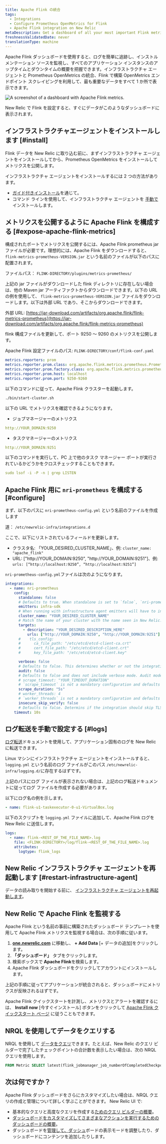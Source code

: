 ```yaml
---
title: Apache Flink の統合
tags:
  - Integrations
  - Configure Prometheus OpenMetrics for Flink
  - Apache Flink integration on New Relic
metaDescription: Get a dashboard of all your most important Flink metrics with our quickstart.
freshnessValidatedDate: never
translationType: machine
---
```



Apache Flink ダッシュボードを使用すると、ログを簡単に追跡し、インストルメンテーション ソースを監視し、すべてのアプリケーション インスタンスのアップタイムとダウンタイムの概要を把握できます。インフラストラクチャ エージェントと Prometheus OpenMetrics の統合、Flink で構築 <InlinePopover type="dashboards"/>OpenMetrics エンドポイント スクレイピングを利用して、最も重要なデータをすべて 1 か所で表示できます。

<img
  src={dashboardsApacheFlinkQuickstart}
  title="Apache Flink dashboard landing page"
  alt="A screenshot of a dashboard with Apache Flink metrics."
/>

<figcaption>
  New Relic で Flink を設定すると、すぐにデータがこのようなダッシュボードに表示されます。
</figcaption>

## インフラストラクチャエージェントをインストールします [#install]

Flink データを New Relic に取り込む前に、まずインフラストラクチャ エージェントをインストールしてから、Prometheus OpenMetrics をインストールしてメトリクスを公開します。

インフラストラクチャ エージェントをインストールするには 2 つの方法があります。

* [ガイド付きインストール](https://one.newrelic.com/nr1-core?state=5e236fa2-fbfd-1f53-e55d-9241d2a73068)を通じて。
* コマンド ラインを使用して、インフラストラクチャ エージェントを [手動で](/docs/infrastructure/install-infrastructure-agent/linux-installation/install-infrastructure-monitoring-agent-linux)インストールします。

## メトリクスを公開するように Apache Flink を構成する [#expose-apache-flink-metrics]

構成されたポートでメトリクスを公開するには、Apache Flink prometheus jar ファイルが必要です。理想的には、Apache Flink をダウンロードすると、 `flink-metrics-prometheus-VERSION.jar` という名前のファイルが以下のパスに配置されます。

ファイルパス： `FLINK-DIRECTORY/plugins/metrics-prometheus/`

上記の jar ファイルがダウンロードした flink ディレクトリに存在しない場合は、他の Maven jar アーティファクトからダウンロードできます。以下の URL の例を使用して、 `flink-metrics-prometheus-VERSION.jar` ファイルをダウンロードします。以下は外部 URL であり、そこからダウンロードできます。

外部 URL: [https://jar-download.com/artifacts/org.apache.flink/flink-metrics-prometheus](https://jar-download.com/artifacts/org.apache.flink/flink-metrics-prometheus)

flink 構成ファイルを更新して、ポート 9250 ～ 9260 のメトリクスを公開します。

Apache Flink 設定ファイルのパス: `FLINK-DIRECTORY/conf/flink-conf.yaml`

```yml
metrics.reporters: prom
metrics.reporter.prom.class: org.apache.flink.metrics.prometheus.PrometheusReporter
metrics.reporter.prom.factory.class: org.apache.flink.metrics.prometheus.PrometheusReporterFactory
metrics.reporter.prom.host: localhost
metrics.reporter.prom.port: 9250-9260
```

以下のコマンドに従って、Apache Flink クラスターを起動します。

```bash
./bin/start-cluster.sh
```

以下の URL でメトリクスを確認できるようになります。

* ジョブマネージャーのメトリクス

```yml
http://YOUR_DOMAIN:9250
```

* タスクマネージャーのメトリクス

```yml
http://YOUR_DOMAIN:9251
```

以下のコマンドを実行して、PC 上で他のタスク マネージャー ポートが実行されているかどうかをクロスチェックすることもできます。

```yml
sudo lsof -i -P -n | grep LISTEN
```

## Apache Flink 用に `nri-prometheus` を構成する [#configure]

まず、以下のパスに `nri-prometheus-config.yml` という名前のファイルを作成します

道： `/etc/newrelic-infra/integrations.d`

ここで、以下にリストされているフィールドを更新します。

* クラスタ名: 「YOUR_DESIRED_CLUSTER_NAME」、例: `cluster_name: "apache_flink"`
* URL: \["http&#x3A;//YOUR_DOMAIN:9250", "http&#x3A;//YOUR_DOMAIN:9251"]、例: `urls: [“http://localhost:9250”, “http://localhost:9251”]`

`nri-prometheus-config.yml`ファイルは次のようになります。

```yml
integrations:
  - name: nri-prometheus
    config:
      standalone: false
      # Defaults to true. When standalone is set to `false`, `nri-prometheus` requires an infrastructure agent to send data.
      emitters: infra-sdk
      # When running with infrastructure agent emitters will have to include infra-sdk
      cluster_name: "YOUR_DESIRED_CLUSTER_NAME"
      # Match the name of your cluster with the name seen in New Relic. 
      targets:
        - description: "YOUR_DESIRED_DESCRIPTION_HERE"
          urls: ["http://YOUR_DOMAIN:9250", "http://YOUR_DOMAIN:9251"]
      #    tls_config:
      #      ca_file_path: "/etc/etcd/etcd-client-ca.crt"
      #      cert_file_path: "/etc/etcd/etcd-client.crt"
      #      key_file_path: "/etc/etcd/etcd-client.key"

      verbose: false
      # Defaults to false. This determines whether or not the integration should run in verbose mode.
      audit: false
      # Defaults to false and does not include verbose mode. Audit mode logs the uncompressed data sent to New Relic and can lead to a high log volume.
      # scrape_timeout: "YOUR_TIMEOUT_DURATION"
      # `scrape_timeout` is not a mandatory configuration and defaults to 30s. The HTTP client timeout when fetching data from endpoints.
      scrape_duration: "5s"
      # worker_threads: 4
      # `worker_threads` is not a mandatory configuration and defaults to `4` for clusters with more than 400 endpoints. Slowly increase the worker thread until scrape time falls between the desired `scrape_duration`. Note: Increasing this value too much results in huge memory consumption if too many metrics are scraped at once.
      insecure_skip_verify: false
      # Defaults to false. Determins if the integration should skip TLS verification or not.
    timeout: 10s
```

## ログ転送を手動で設定する [#logs]

[ログ転送](/docs/logs/forward-logs/forward-your-logs-using-infrastructure-agent/)ドキュメントを使用して、アプリケーション固有のログを New Relic に転送できます。

Linux マシンにインフラストラクチャ エージェントをインストールすると、 `logging.yml` という名前のログ ファイルがこのパス `/etc/newrelic-infra/logging.d/`に存在するはずです。

上記のパスにログ ファイルが表示されない場合は、上記のログ転送ドキュメントに従ってログ ファイルを作成する必要があります。

以下にログ名の例を示します。

```yml
- name: flink-u1-taskexecutor-0-u1-VirtualBox.log
```

以下のスクリプトを `logging.yml` ファイルに追加して、Apache Flink ログを New Relic に送信します。

```yml
logs:
  - name: flink-<REST_OF_THE_FILE_NAME>.log 
    file: <FLINK-DIRECTORY>/log/flink-<REST_OF_THE_FILE_NAME>.log
    attributes:
      logtype: flink_logs
```

## New Relic インフラストラクチャ エージェントを再起動します [#restart-infrastructure-agent]

データの読み取りを開始する前に、 [インフラストラクチャ エージェントを再起動します](/docs/infrastructure/install-infrastructure-agent/manage-your-agent/start-stop-restart-infrastructure-agent/)。

## New Relic で Apache Flink を監視する

Apache Flink という名前の事前に構築されたダッシュボード テンプレートを使用して Apache Flink メトリクスを監視する場合は、次の手順に従います。

1. **[one.newrelic.com](https://one.newrelic.com/)** に移動し、 **+ Add Data** \[+ データの追加]をクリックします。
2. **「ダッシュボード」** タブをクリックします。
3. 検索ボックスで **Apache Flink**を検索します。
4. Apache Flink ダッシュボードをクリックしてアカウントにインストールします。

上記の手順に従ってアプリケーションが統合されると、ダッシュボードにメトリクスが反映されるはずです。

Apache Flink クイックスタートを計測し、メトリクスとアラートを確認するには、 **Install now** \[今すぐインストール] ボタンをクリックして [Apache Flink クイックスタート ページ](https://newrelic.com/instant-observability/apache-flink) に従うこともできます。

## NRQL を使用してデータをクエリする

NRQL を使用して [データをクエリ](/docs/apis/nerdgraph/examples/nerdgraph-nrql-tutorial/)できます。たとえば、New Relic のクエリ ビルダーで完了したチェックポイントの合計数を表示したい場合は、次の NRQL クエリを使用します。

```sql
FROM Metric SELECT latest(flink_jobmanager_job_numberOfCompletedCheckpoints) AS 'Number of Completed Checkpoints'
```

## 次は何ですか？

Apache Flink ダッシュボードをさらにカスタマイズしたい場合は、NRQL クエリの作成と管理について詳しく学ぶことができます。 <InlinePopover type="dashboards"/>New Relic UI で:

* 基本的なクエリと高度なクエリを作成する[ためのクエリ ビルダーの概要](/docs/query-your-data/explore-query-data/query-builder/introduction-query-builder)。
* [ダッシュボードをカスタマイズしてさまざまなアクションを実行するためのダッシュボードの概要](/docs/query-your-data/explore-query-data/dashboards/introduction-dashboards)。
* ダッシュボードを[管理して、ダッシュ](/docs/query-your-data/explore-query-data/dashboards/manage-your-dashboard)ボードの表示モードを調整したり、ダッシュボードにコンテンツを追加したりします。